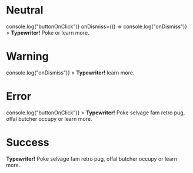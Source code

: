 
<Meta title="Alerts/Banner" component={Banner} />

# Neutral

<Canvas>
	<Story name="Neutral">
		<Banner
			variant="neutral"
			icon="warning"
			buttonText="Complete Setup"
			buttonOnClick={() => console.log("buttonOnClick")}
			onDismiss={() => console.log("onDismiss")}
		>
			<strong>Typewriter!</strong> Poke or <TextButtonExternal>learn more</TextButtonExternal>.
		</Banner>
	</Story>
</Canvas>

# Warning

<Canvas>
	<Story name="Warning">
		<Banner
			variant="warning"
			icon="warning"
			onDismiss={() => console.log("onDismiss")}
		>
			<strong>Typewriter!</strong> <TextButtonExternal>learn more</TextButtonExternal>.
		</Banner>
	</Story>
</Canvas>

# Error

<Canvas>
	<Story name="Error">
		<Banner
			variant="error"
			icon="warning"
			buttonText="Retry"
			buttonOnClick={() => console.log("buttonOnClick")}
		>
			<strong>Typewriter!</strong> Poke selvage fam retro pug, offal
			butcher occupy or <TextButtonExternal>learn more</TextButtonExternal>.
		</Banner>
	</Story>
</Canvas>

# Success

<Canvas>
	<Story name="Success">
		<Banner
			variant="success"
			icon="warning"
		>
			<strong>Typewriter!</strong> Poke selvage fam retro pug, offal
			butcher occupy or <TextButtonExternal>learn more</TextButtonExternal>.
		</Banner>
	</Story>
</Canvas>
